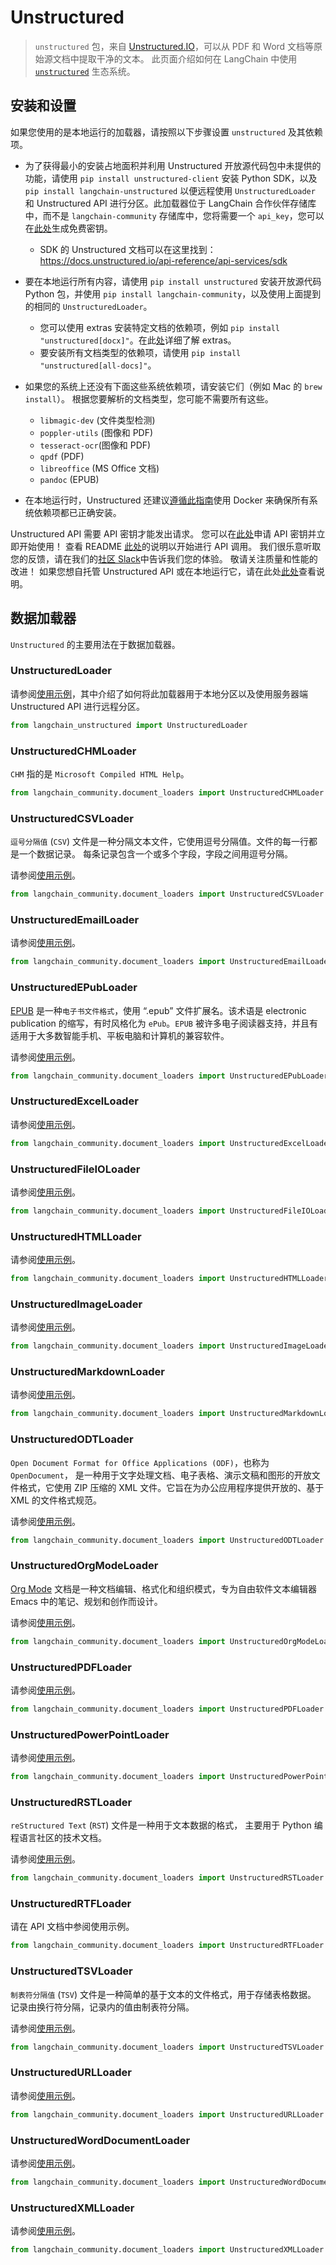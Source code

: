 # Unstructured

> `unstructured` 包，来自 [Unstructured.IO](https://www.unstructured.io/)，可以从 PDF 和 Word 文档等原始源文档中提取干净的文本。
此页面介绍如何在 LangChain 中使用 [`unstructured`](https://github.com/Unstructured-IO/unstructured) 生态系统。

## 安装和设置

如果您使用的是本地运行的加载器，请按照以下步骤设置 `unstructured` 及其依赖项。

- 为了获得最小的安装占地面积并利用 Unstructured 开放源代码包中未提供的功能，请使用 `pip install unstructured-client` 安装 Python SDK，以及 `pip install langchain-unstructured` 以便远程使用 `UnstructuredLoader` 和 Unstructured API 进行分区。此加载器位于 LangChain 合作伙伴存储库中，而不是 `langchain-community` 存储库中，您将需要一个 `api_key`，您可以在[此处](https://unstructured.io/api-key/)生成免费密钥。
    - SDK 的 Unstructured 文档可以在这里找到：
      https://docs.unstructured.io/api-reference/api-services/sdk

- 要在本地运行所有内容，请使用 `pip install unstructured` 安装开放源代码 Python 包，并使用 `pip install langchain-community`，以及使用上面提到的相同的 `UnstructuredLoader`。
    - 您可以使用 extras 安装特定文档的依赖项，例如 `pip install "unstructured[docx]"`。在此[处](https://docs.unstructured.io/open-source/installation/full-installation)详细了解 extras。
    - 要安装所有文档类型的依赖项，请使用 `pip install "unstructured[all-docs]"`。
- 如果您的系统上还没有下面这些系统依赖项，请安装它们（例如 Mac 的 `brew install`）。
  根据您要解析的文档类型，您可能不需要所有这些。
    - `libmagic-dev` (文件类型检测)
    - `poppler-utils` (图像和 PDF)
    - `tesseract-ocr`(图像和 PDF)
    - `qpdf` (PDF)
    - `libreoffice` (MS Office 文档)
    - `pandoc` (EPUB)
- 在本地运行时，Unstructured 还建议[遵循此指南](https://docs.unstructured.io/open-source/installation/docker-installation)使用 Docker 来确保所有系统依赖项都已正确安装。

Unstructured API 需要 API 密钥才能发出请求。
您可以在[此处](https://unstructured.io/api-key-hosted)申请 API 密钥并立即开始使用！
查看 README [此处](https://github.com/Unstructured-IO/unstructured-api)的说明以开始进行 API 调用。
我们很乐意听取您的反馈，请在我们的[社区 Slack](https://join.slack.com/t/unstructuredw-kbe4326/shared_invite/zt-1x7cgo0pg-PTptXWylzPQF9xZolzCnwQ)中告诉我们您的体验。
敬请关注质量和性能的改进！
如果您想自托管 Unstructured API 或在本地运行它，请在此处[此处](https://github.com/Unstructured-IO/unstructured-api#dizzy-instructions-for-using-the-docker-image)查看说明。


## 数据加载器

`Unstructured` 的主要用法在于数据加载器。

### UnstructuredLoader

请参阅[使用示例](/docs/integrations/document_loaders/unstructured_file)，其中介绍了如何将此加载器用于本地分区以及使用服务器端 Unstructured API 进行远程分区。

```python
from langchain_unstructured import UnstructuredLoader
```

### UnstructuredCHMLoader

`CHM` 指的是 `Microsoft Compiled HTML Help`。

```python
from langchain_community.document_loaders import UnstructuredCHMLoader
```

### UnstructuredCSVLoader

`逗号分隔值` (`CSV`) 文件是一种分隔文本文件，它使用逗号分隔值。文件的每一行都是一个数据记录。
每条记录包含一个或多个字段，字段之间用逗号分隔。

请参阅[使用示例](/docs/integrations/document_loaders/csv#unstructuredcsvloader)。

```python
from langchain_community.document_loaders import UnstructuredCSVLoader
```

### UnstructuredEmailLoader

请参阅[使用示例](/docs/integrations/document_loaders/email)。

```python
from langchain_community.document_loaders import UnstructuredEmailLoader
```

### UnstructuredEPubLoader

[EPUB](https://en.wikipedia.org/wiki/EPUB) 是一种`电子书文件格式`，使用
“.epub” 文件扩展名。该术语是 electronic publication 的缩写，有时风格化为 `ePub`。`EPUB` 被许多电子阅读器支持，并且有适用于大多数智能手机、平板电脑和计算机的兼容软件。

请参阅[使用示例](/docs/integrations/document_loaders/epub)。

```python
from langchain_community.document_loaders import UnstructuredEPubLoader
```

### UnstructuredExcelLoader

请参阅[使用示例](/docs/integrations/document_loaders/microsoft_excel)。

```python
from langchain_community.document_loaders import UnstructuredExcelLoader
```

### UnstructuredFileIOLoader

请参阅[使用示例](/docs/integrations/document_loaders/google_drive#passing-in-optional-file-loaders)。

```python
from langchain_community.document_loaders import UnstructuredFileIOLoader
```

### UnstructuredHTMLLoader

请参阅[使用示例](/docs/how_to/document_loader_html)。

```python
from langchain_community.document_loaders import UnstructuredHTMLLoader
```

### UnstructuredImageLoader

请参阅[使用示例](/docs/integrations/document_loaders/image)。

```python
from langchain_community.document_loaders import UnstructuredImageLoader
```

### UnstructuredMarkdownLoader

请参阅[使用示例](/docs/integrations/vectorstores/starrocks)。

```python
from langchain_community.document_loaders import UnstructuredMarkdownLoader
```

### UnstructuredODTLoader

`Open Document Format for Office Applications (ODF)`，也称为 `OpenDocument`，
是一种用于文字处理文档、电子表格、演示文稿和图形的开放文件格式，它使用 ZIP 压缩的 XML 文件。它旨在为办公应用程序提供开放的、基于 XML 的文件格式规范。

请参阅[使用示例](/docs/integrations/document_loaders/odt)。

```python
from langchain_community.document_loaders import UnstructuredODTLoader
```

### UnstructuredOrgModeLoader

[Org Mode](https://en.wikipedia.org/wiki/Org-mode) 文档是一种文档编辑、格式化和组织模式，专为自由软件文本编辑器 Emacs 中的笔记、规划和创作而设计。

请参阅[使用示例](/docs/integrations/document_loaders/org_mode)。

```python
from langchain_community.document_loaders import UnstructuredOrgModeLoader
```

### UnstructuredPDFLoader

请参阅[使用示例](/docs/how_to/document_loader_pdf/#layout-analysis-and-extraction-of-text-from-images)。

```python
from langchain_community.document_loaders import UnstructuredPDFLoader
```

### UnstructuredPowerPointLoader

请参阅[使用示例](/docs/integrations/document_loaders/microsoft_powerpoint)。

```python
from langchain_community.document_loaders import UnstructuredPowerPointLoader
```

### UnstructuredRSTLoader

`reStructured Text` (`RST`) 文件是一种用于文本数据的格式，
主要用于 Python 编程语言社区的技术文档。

请参阅[使用示例](/docs/integrations/document_loaders/rst)。

```python
from langchain_community.document_loaders import UnstructuredRSTLoader
```

### UnstructuredRTFLoader

请在 API 文档中参阅使用示例。

```python
from langchain_community.document_loaders import UnstructuredRTFLoader
```

### UnstructuredTSVLoader

`制表符分隔值` (`TSV`) 文件是一种简单的基于文本的文件格式，用于存储表格数据。
记录由换行符分隔，记录内的值由制表符分隔。

请参阅[使用示例](/docs/integrations/document_loaders/tsv)。

```python
from langchain_community.document_loaders import UnstructuredTSVLoader
```

### UnstructuredURLLoader

请参阅[使用示例](/docs/integrations/document_loaders/url)。

```python
from langchain_community.document_loaders import UnstructuredURLLoader
```

### UnstructuredWordDocumentLoader

请参阅[使用示例](/docs/integrations/document_loaders/microsoft_word#using-unstructured)。

```python
from langchain_community.document_loaders import UnstructuredWordDocumentLoader
```

### UnstructuredXMLLoader

请参阅[使用示例](/docs/integrations/document_loaders/xml)。

```python
from langchain_community.document_loaders import UnstructuredXMLLoader
```